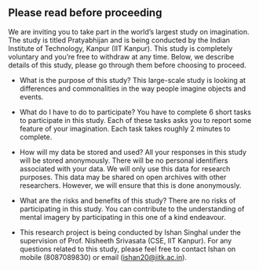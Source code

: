 ## Please read before proceeding

We are inviting you to take part in the world’s largest study on imagination. The study is titled Pratyabhijan and is being conducted by the Indian Institute of Technology, Kanpur (IIT Kanpur). This study is completely voluntary and you’re free to withdraw at any time. Below, we describe details of this study, please go through them before choosing to proceed.

- What is the purpose of this study? This large-scale study is looking at differences and commonalities in the way people imagine objects and events.

- What do I have to do to participate? You have to complete 6 short tasks to participate in this study. Each of these tasks asks you to report some feature of your imagination. Each task takes roughly 2 minutes to complete.

- How will my data be stored and used? All your responses in this study will be stored anonymously. There will be no personal identifiers associated with your data. We will only use this data for research purposes. This data may be shared on open archives with other researchers. However, we will ensure that this is done anonymously.

- What are the risks and benefits of this study? There are no risks of participating in this study. You can contribute to the understanding of mental imagery by participating in this one of a kind endeavour.

- This research project is being conducted by Ishan Singhal under the supervision of Prof. Nisheeth Srivasata (CSE, IIT Kanpur). For any questions related to this study, please feel free to contact Ishan on mobile (8087089830) or email (ishan20@iitk.ac.in).
